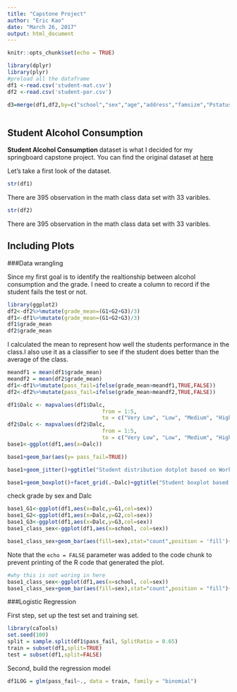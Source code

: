 ```yaml
---
title: "Capstone Project"
author: "Eric Kao"
date: "March 26, 2017"
output: html_document
---
```


```r
knitr::opts_chunk$set(echo = TRUE)

library(dplyr)
library(plyr)
#preload all the dataframe
df1 <-read.csv('student-mat.csv')
df2 <-read.csv('student-por.csv')

d3=merge(df1,df2,by=c("school","sex","age","address","famsize","Pstatus","Medu","Fedu","Mjob","Fjob","reason","nursery","internet"))



```

## Student Alcohol Consumption

**Student Alcohol Consumption** dataset is what I decided for my springboard capstone project. You can find the original dataset at [here](https://www.kaggle.com/uciml/student-alcohol-consumption)

Let's take a first look of the dataset.

```r
str(df1)
```
There are 395 observation in the math class data set with 33 varibles.
```r
str(df2)
```
There are 395 observation in the math class data set with 33 varibles.


## Including Plots

###Data wrangling

Since my first goal is to identify the realtionship between alcohol consumption and the grade. I need to create a column to record if the student fails the test or not.

```r
library(ggplot2)
df2<-df2%>%mutate(grade_mean=(G1+G2+G3)/3)
df1<-df1%>%mutate(grade_mean=(G1+G2+G3)/3)
df1$grade_mean
df2$grade_mean
```
I calculated the mean to represent how well the students performance in the class.I also use it as a classifier to see if the student does better than the average of the class.

```r
meandf1 = mean(df1$grade_mean)
meandf2 = mean(df2$grade_mean)
df1<-df1%>%mutate(pass_fail=ifelse(grade_mean>meandf1,TRUE,FALSE))
df2<-df2%>%mutate(pass_fail=ifelse(grade_mean>meandf2,TRUE,FALSE))
```



```r
df1$Dalc <- mapvalues(df1$Dalc, 
                              from = 1:5, 
                              to = c("Very Low", "Low", "Medium", "High", "Very High"))
df2$Dalc <- mapvalues(df2$Dalc, 
                              from = 1:5, 
                              to = c("Very Low", "Low", "Medium", "High", "Very High"))
base1<-ggplot(df1,aes(x=Dalc))
```


```r
base1+geom_bar(aes(y= pass_fail=TRUE))
```

```r
base1+geom_jitter()+ggtitle("Student distribution dotplot based on Workday alcohol consumption")+labs(x="Workday Alcohol Consumption")
```

```r
base1+geom_boxplot()+facet_grid(.~Dalc)+ggtitle("Student boxplot based on Workday alcohol consumption")

```


check grade by sex and Dalc
```r
base1_G1<-ggplot(df1,aes(x=Dalc,y=G1,col=sex))
base1_G2<-ggplot(df1,aes(x=Dalc,y=G2,col=sex))
base1_G3<-ggplot(df1,aes(x=Dalc,y=G3,col=sex))
base1_class_sex<-ggplot(df1,aes(x=school, col=sex))

```

```r
base1_class_sex+geom_bar(aes(fill=sex),stat="count",position = 'fill')+ggtitle("Gender Proportion of each group")

```
Note that the `echo = FALSE` parameter was added to the code chunk to prevent printing of the R code that generated the plot.



```r

#why this is not woring in here
base1_class_sex<-ggplot(df1,aes(x=school, col=sex))
base1_class_sex+geom_bar(aes(fill=sex),stat="count",position = "fill")+facet_grid(.~Dalc)+ggtitle("Gender Proportion of each group")

```


###Logistic Regression

First step, set up the test set and training set.
```r
library(caTools)
set.seed(100)
split = sample.split(df1$pass_fail, SplitRatio = 0.65)
train = subset(df1,split=TRUE)
test = subset(df1,split=FALSE)
```

Second, build the regression model

```r
df1LOG = glm(pass_fail~., data = train, family = "binomial")
```


